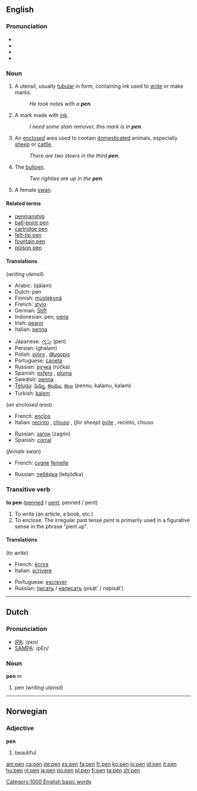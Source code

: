 ==English==

===Pronunciation===
*{{IPA|/pεn/}}
*{{SAMPA|/pEn/}}
*{{audio|en-us-pen.ogg|Audio (US)}}
*{{audio|en-us-inlandnorth-pen.ogg|Audio (US-Inland North)}}

===Noun===
{{en-noun-reg}}

#A utensil, usually [[tubular]] in form, containing ink used to [[write]] or make marks.
#: ''He took notes with a '''pen'''.''
# A mark made with [[ink]].
#: ''I need some stain remover, this mark is in '''pen'''.''
#An [[enclose]]d area used to contain [[domesticated]] animals, especially [[sheep]] or [[cattle]].
#: ''There are two steers in the third '''pen'''.''
#{{baseball}} The [[bullpen]].
#: ''Two righties are up in the '''pen'''.''
#A female [[swan]].

====Related terms====
*[[penmanship]]
*[[ball-point pen]]
*[[cartridge pen]]
*[[felt-tip pen]]
*[[fountain pen]]
*[[poison pen]]

====Translations====
(''writing utensil'')
{{top}}
*Arabic: {{ARchar|[[قلم]]}} (qálam)
*Dutch: pen {{f}}
*Finnish: [[mustekynä]]
*French: [[stylo]] {{m}}
*German: [[Stift]] {{m}}
*Indonesian: pen, [[pena]]
*Irish: [[peann]] {{m}}
*Italian: [[penna#Italian|penna]] {{f}}
{{mid}}
*Japanese: [[ペン]] (pen)
*Persian: {{FAchar|[[قلم]]}} (ghalam)
*Polish: [[pióro]] {{n}}, [[długopis]] {{m}}
*Portuguese: [[caneta]] {{f}}
*Russian: [[ручка]] (rúčka) {{f}}
*Spanish: [[esfero]] {{m}}, [[pluma]] {{f}}
*Swedish: [[penna#Swedish|penna]]
*[[Telugu]]: [[పెన్ను]], [[కలము]], [[కలం]] (pennu, kalamu, kalam)
*Turkish: [[kalem]]
{{bottom}}

(''an enclosed area'')
{{top}}
*French: [[enclos]] {{m}}
*Italian: [[recinto]] {{m}}, [[chiuso]] {{m}}, (''for sheep'') [[ovile]] {{m}}, recinto, chiuso
{{mid}}
*Russian: [[загон]] (zagón) {{m}}
*Spanish: [[corral]] {{m}}
{{bottom}}

(''female swan'')
{{top}}
*French: [[cygne]] [[femelle]] {{m}}
{{mid}}
*Russian: [[лебёдка]] (lebjódka) {{f}}
{{bottom}}

===Transitive verb===
'''to pen''' ([[penned]] / [[pent]], penned / pent)

#To write (an article, a book, etc.)
#To enclose. The irregular past tense ''pent'' is primarily used in a figurative sense in the phrase "pent up".

====Translations====
(''to write'')
{{top}}
*French: [[écrire]]
*Italian: [[scrivere]]
{{mid}}
*Portuguese: [[escrever]]
*Russian: [[писать]] / [[написать]] (pisát’ / napisát’)
{{bottom}}


----

==Dutch==
===Pronunciation===
*[[w:IPA|IPA]]: /pεn/
*[[w:SAMPA|SAMPA]]: /pEn/

===Noun===
'''pen''' ''m''

#pen (''writing utensil'')

----
==Norwegian==

===Adjective===
'''pen'''

#beautiful

[[Category:1000 English basic words]]

[[am:pen]]
[[ca:pen]]
[[de:pen]]
[[es:pen]]
[[fa:pen]]
[[fr:pen]]
[[ko:pen]]
[[io:pen]]
[[id:pen]]
[[it:pen]]
[[hu:pen]]
[[nl:pen]]
[[ja:pen]]
[[no:pen]]
[[pl:pen]]
[[fi:pen]]
[[ta:pen]]
[[zh:pen]]